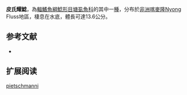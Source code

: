 {{Speciesbox
| name = 皮氏耀鯰
| image = 
| image_width = 260px
| image_caption = 
| status = NE
| status_system = IUCN3.1
| genus = Clariallabes
| species = pietschmanni
| authority = [[Güntert|Güntert]], 1938
| synonyms = *''Allabenchelys pietschmanni''<br /><small>Güntert, 1938</small> ''
}}

'''皮氏耀鯰'''，為[[輻鰭魚綱|輻鰭魚綱]][[鯰形目|鯰形目]][[塘虱魚科|塘虱魚科]]的其中一[[種|種]]，分布於[[非洲|非洲]][[喀麥隆|喀麥隆]]Nyong Fluss地區，棲息在水底，體長可達13.6公分。

==参考文献==
*{{FishBase_species|genus=Clariallabes|species=pietschmanni|year=2011|month=12}}

== 扩展阅读 ==
{{refbegin}}
{{wikispecies-inline|Clariallabes pietschmanni|皮氏耀鯰}}
{{refend}}
{{Taxonbar|from=Q3757922}}

[[Category:耀鯰屬|pietschmanni]]